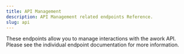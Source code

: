 ```yaml
---
title: API Management
description: API Management related endpoints Reference.
slug: api
---
```


These endpoints allow you to manage interactions with the awork API. Please see the individual endpoint documentation for more information.